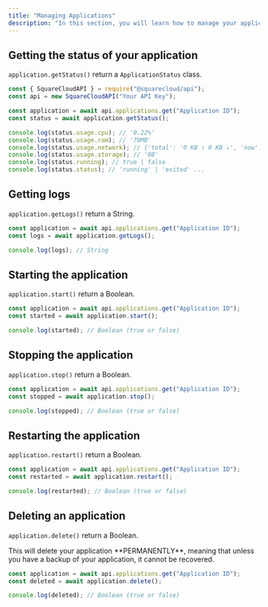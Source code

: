 ```yaml
---
title: "Managing Applications"
description: "In this section, you will learn how to manage your application using the available library. You can interact with your application in various ways, such as obtaining information about the application status, accessing logs, starting, stopping, and restarting the application, as well as managing files associated with it."
---
```


## Getting the status of your application

`application.getStatus()` return a `ApplicationStatus` class.

````javascript
const { SquareCloudAPI } = require("@squarecloud/api");
const api = new SquareCloudAPI("Your API Key");

const application = await api.applications.get("Application ID");
const status = await application.getStatus();

console.log(status.usage.cpu); // '0.22%'
console.log(status.usage.ram); // '70MB'
console.log(status.usage.network); // {'total': '0 KB ↑ 0 KB ↓', 'now': '0 KB ↑ 0 KB ↓'}
console.log(status.usage.storage); // '0B'
console.log(status.running); // true | false
console.log(status.status); // 'running' | 'exited' ...
````

## Getting logs

`application.getLogs()` return a String.

````javascript
const application = await api.applications.get("Application ID");
const logs = await application.getLogs();

console.log(logs); // String
````

## Starting the application

`application.start()` return a Boolean.

````javascript
const application = await api.applications.get("Application ID");
const started = await application.start();

console.log(started); // Boolean (true or false)
````

## Stopping the application

`application.stop()` return a Boolean.

````javascript
const application = await api.applications.get("Application ID");
const stopped = await application.stop();

console.log(stopped); // Boolean (true or false)
````

## Restarting the application

`application.restart()` return a Boolean.

````javascript
const application = await api.applications.get("Application ID");
const restarted = await application.restart();

console.log(restarted); // Boolean (true or false)
````

## Deleting an application

`application.delete()` return a Boolean.

<Warning>
    This will delete your application **PERMANENTLY**, meaning that unless you have a backup of your application, it cannot be recovered.
</Warning>

````javascript
const application = await api.applications.get("Application ID");
const deleted = await application.delete();

console.log(deleted); // Boolean (true or false)
````
